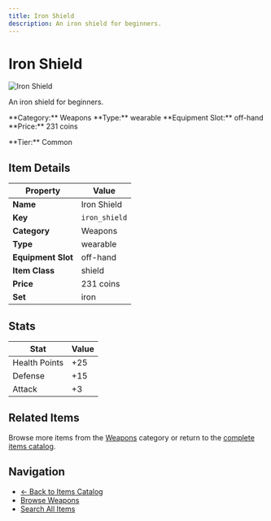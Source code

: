 ```yaml
---
title: Iron Shield
description: An iron shield for beginners.
---
```


# Iron Shield

<div className="flex items-start gap-6 mb-8">
  <div className="flex-shrink-0">
    <img src="/assets/resources/crafting/weapons/shields/iron_shield.png" alt="Iron Shield" className="w-24 h-24 border rounded-lg" />
  </div>
  <div className="flex-1">
    <div className="space-y-2">
      <p className="text-lg text-muted-foreground">An iron shield for beginners.</p>
      <div className="flex flex-wrap gap-4 text-sm">
        <span className="px-2 py-1 bg-blue-100 dark:bg-blue-900 rounded-md">
          **Category:** Weapons
        </span>
        <span className="px-2 py-1 bg-green-100 dark:bg-green-900 rounded-md">
          **Type:** wearable
        </span>
        <span className="px-2 py-1 bg-purple-100 dark:bg-purple-900 rounded-md">
          **Equipment Slot:** off-hand
        </span>
        <span className="px-2 py-1 bg-yellow-100 dark:bg-yellow-900 rounded-md">
          **Price:** 231 coins
        </span>
      </div>
      <p className="text-sm font-medium">**Tier:** Common</p>
    </div>
  </div>
</div>

## Item Details

| Property | Value |
|----------|-------|
| **Name** | Iron Shield |
| **Key** | `iron_shield` |
| **Category** | Weapons |
| **Type** | wearable |
| **Equipment Slot** | off-hand |
| **Item Class** | shield |
| **Price** | 231 coins |
| **Set** | iron |

## Stats

| Stat | Value |
|------|-------|
| Health Points | +25 |
| Defense | +15 |
| Attack | +3 |

## Related Items

Browse more items from the [Weapons](/items#weapons) category or return to the [complete items catalog](/items).

## Navigation

- [← Back to Items Catalog](/items)
- [Browse Weapons](/items#weapons)
- [Search All Items](/items)
